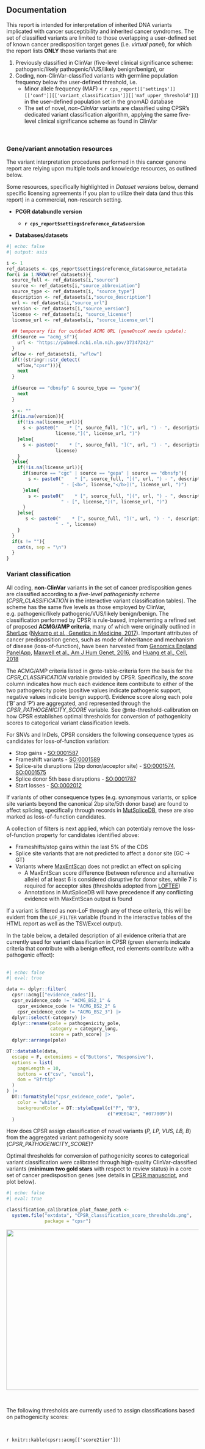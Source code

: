 ## Documentation

This report is intended for interpretation of inherited DNA variants implicated with cancer susceptibility and inherited cancer syndromes. The set of classified variants are limited to those overlapping a user-defined set of known cancer predisposition target genes (i.e. _virtual panel_), for which the report lists __ONLY__ those variants that are

1. Previously classified in ClinVar (five-level clinical significance scheme: pathogenic/likely pathogenic/VUS/likely benign/benign), or
2. Coding, non-ClinVar-classified variants with germline population frequency below the user-defined threshold, i.e. 
    * Minor allele frequency (MAF) < `r cps_report[['settings']][['conf']][['variant_classification']][['maf_upper_threshold']]`) in the user-defined population set in the gnomAD database
    * The set of novel, _non-ClinVar_ variants are classified using CPSR's dedicated variant classification algorithm, applying the same five-level clinical significance scheme as found in ClinVar

<br>

::: {.panel-tabset}

### Gene/variant annotation resources

The variant interpretation procedures performed in this cancer genome report are relying upon multiple tools and knowledge resources, as outlined below. 

::: {.callout-important title="Licensing note"}

Some resources, specifically highlighted in _Dataset versions_ below, demand specific licensing agreements if you plan to utilize their data (and thus this report) in a commercial, non-research setting.

:::

::: {.callout-note title="Dataset versions" collapse="true"}

* __PCGR databundle version__

  * __`r cps_report$settings$reference_data$version`__

* __Databases/datasets__ 
```r
#| echo: false
#| output: asis

i <- 1
ref_datasets <- cps_report$settings$reference_data$source_metadata
for(i in 1:NROW(ref_datasets)){
  source_full <- ref_datasets[i,"source"]
  source <- ref_datasets[i,"source_abbreviation"]
  source_type <- ref_datasets[i, "source_type"]
  description <- ref_datasets[i,"source_description"]
  url <- ref_datasets[i,"source_url"]
  version <- ref_datasets[i,"source_version"]
  license <- ref_datasets[i, "source_license"]
  license_url <- ref_datasets[i, "source_license_url"]
  
  ## temporary fix for outdated ACMG URL (geneOncoX needs update):
  if(source == "acmg_sf"){
    url <- "https://pubmed.ncbi.nlm.nih.gov/37347242/"
  }
  wflow <- ref_datasets[i, "wflow"]
  if(!(stringr::str_detect(
    wflow,"cpsr"))){
    next
  }
  
  if(source == "dbnsfp" & source_type == "gene"){
    next
  }
  
  s <- ""
  if(is.na(version)){
    if(!is.na(license_url)){
      s <- paste0("    * [", source_full, "](", url, ") - ", description, " - [",
                  license,"](", license_url, ")")
    }else{
      s <- paste0("    * [", source_full, "](", url, ") - ", description, " - ",
                  license)
    }
  }else{
    if(!is.na(license_url)){
      if(source == "cgc" | source == "gepa" | source == "dbnsfp"){
        s <- paste0("    * [", source_full, "](", url, ") - ", description, " (<b>", version, "</b>)",
                    " - [<b>", license,"</b>](", license_url, ")")
      }else{
        s <- paste0("    * [", source_full, "](", url, ") - ", description, " (<b>", version, "</b>)",
                    " - [", license,"](", license_url, ")")
      }
    }else{
       s <- paste0("    * [", source_full, "](", url, ") - ", description, " (<b>", version, "</b>)",
                  " - ", license)
    }
  }
  if(s != ""){
    cat(s, sep = "\n")
  }
}

```

:::

### Variant classification


::: {.callout-note title="Synopsis" collapse="false"}

All coding, <b>non-ClinVar</b> variants in the set of cancer predisposition genes are classified according to a <i>five-level pathogenicity scheme</i> (*CPSR_CLASSIFICATION* in the interactive variant classification tables). The scheme has the same five levels as those employed by ClinVar, e.g. pathogenic/likely pathogenic/VUS/likely benign/benign. The classification performed by CPSR is rule-based, implementing a refined set of proposed **ACMG/AMP criteria**, many of which were originally outlined in [SherLoc](https://www.invitae.com/en/variant-classification/) ([Nykamp et al., Genetics in Medicine, 2017](https://www.ncbi.nlm.nih.gov/pubmed/28492532)). Important attributes of cancer predisposition genes, such as mode of inheritance and mechanism of disease (loss-of-function), have been harvested from [Genomics England PanelApp](https://panelapp.genomicsengland.co.uk/), [Maxwell et al., Am J Hum Genet, 2016](https://www.ncbi.nlm.nih.gov/pubmed/27153395), and [Huang et al., Cell, 2018](https://www.ncbi.nlm.nih.gov/pubmed/29625052)

The ACMG/AMP criteria listed in @nte-table-criteria form the basis for the *CPSR_CLASSIFICATION* variable provided by CPSR. Specifically, the <i>score</i> column indicates how much each evidence item contribute to either of the two pathogenicity poles (positive values indicate pathogenic support, negative values indicate benign support). Evidence score along each pole ('B' and 'P') are aggregated, and represented through the *CPSR_PATHOGENICITY_SCORE* variable. See @nte-threshold-calibration on how CPSR establishes optimal thresholds for conversion of pathogenicity scores to categorical variant classification levels. 

:::

::: {.callout-note title="Variant loss-of-function annotation" collapse="true" #nte-lof-annotation}

For SNVs and InDels, CPSR considers the following consequence types as candidates for loss-of-function variation:

  * Stop gains - [SO:0001587](http://www.sequenceontology.org/miso/current_svn/term/SO:0001587)
 * Frameshift variants - [SO:0001589](http://www.sequenceontology.org/miso/current_svn/term/SO:0001589)
 * Splice-site disruptions (2bp donor/acceptor site) - [SO:0001574](http://www.sequenceontology.org/miso/current_svn/term/SO:0001574),
 [SO:0001575](http://www.sequenceontology.org/miso/current_svn/term/SO:0001575)
 * Splice donor 5th base disruptions - [SO:0001787](http://www.sequenceontology.org/miso/current_svn/term/SO:0001787)
 * Start losses - [SO:0002012](http://www.sequenceontology.org/miso/current_svn/term/SO:0002012)

If variants of other consequence types (e.g. synonymous variants, or splice site variants beyond the canonical 2bp site/5th donor base) are found to affect splicing, specifically through records in [MutSpliceDB](https://brb.nci.nih.gov/splicing/), these are also marked as loss-of-function candidates.
 
A collection of filters is next applied, which can potentialy remove the loss-of-function property for candidates identified above:

 * Frameshifts/stop gains within the last 5% of the CDS
 * Splice site variants that are not predicted to affect a donor site (GC -> GT)
 * Variants where [MaxEntScan](https://pubmed.ncbi.nlm.nih.gov/15285897/) does not predict an effect on splicing
    - A MaxEntScan score difference (between reference and alternative allele) of at least 6 is considered disruptive for donor sites, while 7 is required for acceptor sites (thresholds adopted from [LOFTEE](https://github.com/konradjk/loftee))
    - Annotations in MutSpliceDB will have precedence if any conflicting evidence with MaxEntScan output is found

If a variant is filtered as non-LoF through any of these criteria, this will be evident from the `LOF_FILTER` variable (found in the interactive tables of the HTML report as well as the TSV/Excel output).

:::

::: {.callout-note title="Implemented evidence criteria - ACMG/AMP" collapse="true" #nte-table-criteria}

In the table below, a detailed description of all evidence criteria that are currently used for variant classification in CPSR (green elements indicate criteria that contribute with a benign effect, red elements contribute with a pathogenic effect):<br><br>


```r
#| echo: false
#| eval: true

data <- dplyr::filter(
  cpsr::acmg[["evidence_codes"]],
  cpsr_evidence_code != "ACMG_BS2_1" &
    cpsr_evidence_code != "ACMG_BS2_2" &
    cpsr_evidence_code != "ACMG_BS2_3") |>
  dplyr::select(-category) |>
  dplyr::rename(pole = pathogenicity_pole, 
                category = category_long, 
                score = path_score) |>
  dplyr::arrange(pole)

DT::datatable(data,
  escape = F, extensions = c("Buttons", "Responsive"),
  options = list(
    pageLength = 10,
    buttons = c("csv", "excel"),
    dom = "Bfrtip"
  )
) |>
  DT::formatStyle("cpsr_evidence_code", "pole",
    color = "white",
    backgroundColor = DT::styleEqual(c("P", "B"), 
                                     c("#9E0142", "#077009"))
  )
```


:::

::: {.callout-note title="Calibration of classification thresholds - ACMG/AMP" collapse="true" #nte-threshold-calibration}

How does CPSR assign classification of novel variants (<i>P, LP, VUS, LB, B</i>) from the aggregated variant pathogenicity score (<i>CPSR_PATHOGENICITY_SCORE</i>)?

Optimal thresholds for conversion of pathogenicity scores to categorical variant classification were calibrated through high-quality ClinVar-classified variants (__minimum two gold stars__ with respect to review status) in a core set of cancer predisposition genes (see details in [CPSR manuscript](https://doi.org/10.1002/ijc.33749), and plot below). 

```r
#| echo: false
#| eval: true

classification_calibration_plot_fname_path <- 
  system.file("extdata", "CPSR_classification_score_thresholds.png", 
              package = "cpsr")
```

<img src="`r classification_calibration_plot_fname_path`" title="" alt="" align="center" width="950" height="420"/>

<br>

The following thresholds are currently used to assign classifications based on pathogenicity scores:

<br>

`r knitr::kable(cpsr::acmg[['score2tier']])`

<br>

:::

:::

